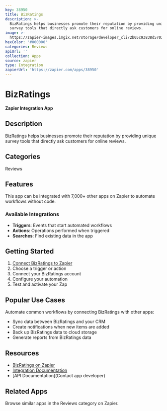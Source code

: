 ```yaml
---
key: 38950
title: BizRatings
description: >-
  BizRatings helps businesses promote their reputation by providing unique
  survey tools that directly ask customers for online reviews.
image: >-
  https://zapier-images.imgix.net/storage/developer_cli/2b05c93838d5703f9cfe710715c3d756.png?auto=format%2Ccompress&ixlib=python-3.0.0&q=50
hexColor: '#000000'
categories: Reviews
apiUrl: ''
collection: Apps
source: zapier
type: Integration
zapierUrl: 'https://zapier.com/apps/38950'
---
```

# BizRatings

**Zapier Integration App**

## Description

BizRatings helps businesses promote their reputation by providing unique survey tools that directly ask customers for online reviews.

## Categories

Reviews

## Features

This app can be integrated with 7,000+ other apps on Zapier to automate workflows without code.

### Available Integrations

- **Triggers**: Events that start automated workflows
- **Actions**: Operations performed when triggered
- **Searches**: Find existing data in the app

## Getting Started

1. [Connect BizRatings to Zapier](https://zapier.com/apps/38950)
2. Choose a trigger or action
3. Connect your BizRatings account
4. Configure your automation
5. Test and activate your Zap

## Popular Use Cases

Automate common workflows by connecting BizRatings with other apps:

- Sync data between BizRatings and your CRM
- Create notifications when new items are added
- Back up BizRatings data to cloud storage
- Generate reports from BizRatings data

## Resources

- [BizRatings on Zapier](https://zapier.com/apps/38950)
- [Integration Documentation](https://zapier.com/apps/38950/integrations)
- [API Documentation](Contact app developer)

## Related Apps

Browse similar apps in the Reviews category on Zapier.
